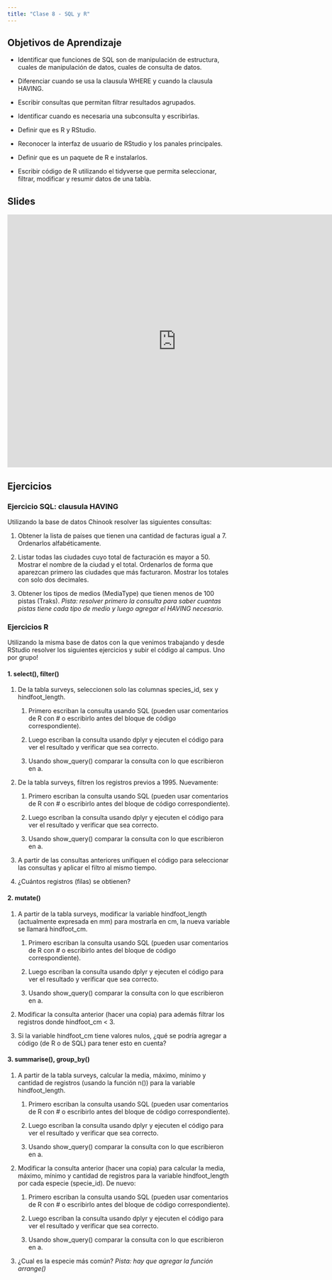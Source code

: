 ```yaml
---
title: "Clase 8 - SQL y R"
---
```


## Objetivos de Aprendizaje

* Identificar que funciones de SQL son de manipulación de estructura, cuales de manipulación de datos, cuales de consulta de datos.

* Diferenciar cuando se usa la clausula WHERE y cuando la clausula HAVING.

* Escribir consultas que permitan filtrar resultados agrupados.

* Identificar cuando es necesaria una subconsulta y escribirlas. 

* Definir que es R y RStudio.

* Reconocer la interfaz de usuario de RStudio y los panales principales.

* Definir que es un paquete de R e instalarlos.

* Escribir código de R utilizando el tidyverse que permita seleccionar, filtrar, modificar y resumir datos de una tabla.


## Slides

<iframe src="https://docs.google.com/presentation/d/1RzbUVkK6f3FsTRcd3Tct9BKpWx4ayG1Db39e1k8NWZ4/embed?start=false&amp;loop=false&amp;delayms=3000" frameborder="0" width="760" height="569" allowfullscreen="true" mozallowfullscreen="true" webkitallowfullscreen="true">

</iframe>

## Ejercicios

### Ejercicio SQL: clausula HAVING

Utilizando la base de datos Chinook resolver las siguientes consultas:

1.  Obtener la lista de países que tienen una cantidad de facturas igual a 7. Ordenarlos alfabéticamente.

2.  Listar todas las ciudades cuyo total de facturación es mayor a 50. Mostrar el nombre de la ciudad y el total. Ordenarlos de forma que aparezcan primero las ciudades que más facturaron. Mostrar los totales con solo dos decimales.

3.  Obtener los tipos de medios (MediaType) que tienen menos de 100 pistas (Traks). _Pista: resolver primero la consulta para saber cuantas pistas tiene cada tipo de medio y luego agregar el HAVING necesario._


### Ejercicios R

Utilizando la misma base de datos con la que venimos trabajando y desde RStudio resolver los siguientes ejercicios y subir el código al campus. Uno por grupo!

#### 1. select(), filter()

1.  De la tabla surveys, seleccionen solo las columnas species_id, sex y hindfoot_length.

    1.  Primero escriban la consulta usando SQL (pueden usar comentarios de R con \# o escribirlo antes del bloque de código correspondiente). 

    2.  Luego escriban la consulta usando dplyr y ejecuten el código para ver el resultado y verificar que sea correcto. 

    3.  Usando show_query() comparar la consulta con lo que escribieron en a.

2.  De la tabla surveys, filtren los registros previos a 1995. Nuevamente:

    1.  Primero escriban la consulta usando SQL (pueden usar comentarios de R con \# o escribirlo antes del bloque de código correspondiente).

    2.  Luego escriban la consulta usando dplyr y ejecuten el código para ver el resultado y verificar que sea correcto.

    3.  Usando show_query() comparar la consulta con lo que escribieron en a.

3.  A partir de las consultas anteriores unifiquen el código para seleccionar las consultas y aplicar el filtro al mismo tiempo.

4.  ¿Cuántos registros (filas) se obtienen?

#### 2. mutate()

1.  A partir de la tabla surveys, modificar la variable hindfoot_length (actualmente expresada en mm) para mostrarla en cm, la nueva variable se llamará hindfoot_cm. 

    1.  Primero escriban la consulta usando SQL (pueden usar comentarios de R con \# o escribirlo antes del bloque de código correspondiente). 

    2.  Luego escriban la consulta usando dplyr y ejecuten el código para ver el resultado y verificar que sea correcto. 

    3.  Usando show_query() comparar la consulta con lo que escribieron en a.

2.  Modificar la consulta anterior (hacer una copia) para además filtrar los registros donde hindfoot_cm \< 3. 

3.  Si la variable hindfoot_cm tiene valores nulos, ¿qué se podría agregar a código (de R o de SQL) para tener esto en cuenta?


#### 3. summarise(), group_by()

1.  A partir de la tabla surveys, calcular la media, máximo, mínimo y cantidad de registros (usando la función n()) para la variable hindfoot_length.

    1.  Primero escriban la consulta usando SQL (pueden usar comentarios de R con \# o escribirlo antes del bloque de código correspondiente).

    2.  Luego escriban la consulta usando dplyr y ejecuten el código para ver el resultado y verificar que sea correcto.

    3.  Usando show_query() comparar la consulta con lo que escribieron en a.

2.  Modificar la consulta anterior (hacer una copia) para calcular la media, máximo, mínimo y cantidad de registros para la variable hindfoot_length por cada especie (specie_id). De nuevo:

    1.  Primero escriban la consulta usando SQL (pueden usar comentarios de R con \# o escribirlo antes del bloque de código correspondiente).

    2.  Luego escriban la consulta usando dplyr y ejecuten el código para ver el resultado y verificar que sea correcto.

    3.  Usando show_query() comparar la consulta con lo que escribieron en a.

3.  ¿Cual es la especie más común? _Pista: hay que agregar la función arrange()_
